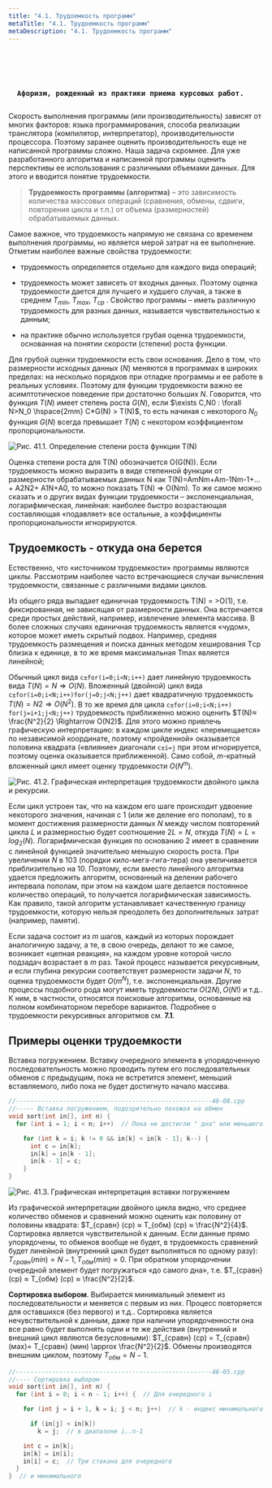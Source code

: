 ```yaml
---
title: "4.1. Трудоемкость программ"
metaTitle: "4.1. Трудоемкость программ"
metaDescription: "4.1. Трудоемкость программ"
---
```


<pre>
  <p
    className="wrap"
    children={
      "«Для решения любой сколь угодно простой задачи можно написать программу, которая будет работать сколь угодно медленно»."
    }
  />
  <br />
  <b>Афоризм, рожденный из практики приема курсовых работ.</b>
</pre>

Скорость выполнения программы (или производительность) зависят от многих факторов: языка программирования, способа реализации транслятора (компилятор, интерпретатор), производительности процессора. Поэтому заранее оценить производительность еще не написанной программы сложно. Наша задача скромнее. Для уже разработанного алгоритма и написанной программы оценить перспективы ее использования с различными объемами данных. Для этого и вводится понятие трудоемкости.

> **Трудоемкость программы (алгоритма)** – это зависимость количества массовых операций (сравнения, обмены, сдвиги, повторения цикла и т.п.) от объема (размерностей) обрабатываемых данных.

Самое важное, что трудоемкость напрямую не связана со временем выполнения программы, но является мерой затрат на ее выполнение. Отметим наиболее важные свойства трудоемкости:

- трудоемкость определяется отдельно для каждого вида операций;

- трудоемкость может зависеть от входных данных. Поэтому оценка трудоемкости дается для лучшего и худшего случая, а также в среднем $T_{min}$, $T_{max}$, $T_{ср}$ . Свойство программы – иметь различную трудоемкость для разных данных, называется чувствительностью к данным;

- на практике обычно используется грубая оценка трудоемкости, основанная на понятии скорости (степени) роста функции.

Для грубой оценки трудоемкости есть свои основания. Дело в том, что размерности исходных данных ($N$) меняются в программах в широких пределах: на несколько порядков при отладке программы и ее работе в реальных условиях. Поэтому для функции трудоемкости важно ее асимптотическое поведение при достаточно больших $N$. Говорится, что функция $T(N)$ имеет степень роста $G(N)$, если $\exists C,N0 : \forall N>N_0 \hspace{2mm} C*G(N) > T(N)$, то есть начиная с некоторого $N_0$ функция $G(N)$ всегда превышает $T(N)$ с некотором коэффициентом пропорциональности.

![Рис. 41.1. Определение степени роста функции T(N)](./assets/041-01.jpg)

Оценка степени роста для T(N) обозначается O(G(N)). Если трудоемкость можно выразить в виде степенной функции от размерности обрабатываемых данных N как T(N)=AmNm+Am-1Nm-1+…+ A2N2+ A1N+A0, то можно показать T(N) => O(Nm). То же самое можно сказать и о других видах функции трудоемкости – экспоненциальная, логарифмическая, линейная: наиболее быстро возрастающая составляющая «подавляет» все остальные, а коэффициенты пропорциональности игнорируются.

## Трудоемкость - откуда она берется

Естественно, что «источником трудоемкости» программы являются циклы. Рассмотрим наиболее часто встречающиеся случаи вычисления трудоемкости, связанные с различными видами циклов.

Из общего ряда выпадает единичная трудоемкость T(N) = >O(1), т.е. фиксированная, не зависящая от размерности данных. Она встречается среди простых действий, например, извлечение элемента массива. В более сложных случаях единичная трудоемкость является «чудом», которое может иметь скрытый подвох. Например, средняя трудоемкость размещения и поиска данных методом хеширования Tср близка к единице, в то же время максимальная Tmax является линейной;

Обычный цикл вида `c±for(i=0;i<N;i++)` дает линейную трудоемкость вида $T(N)=N \Rightarrow O(N)$. Вложенный (двойной) цикл вида `c±for(i=0;i<N;i++)for(j=0;j<N;j++)` дает квадратичную трудоемкость $T(N)=N2 \Rightarrow O(N^2)$. В то же время для цикла `c±for(i=0;i<N;i++) for(j=i+1;j<N;j++)` трудоемкость приближенно можно оценить $T(N)≈ \frac{N^2}{2} \Rightarrow O(N2)$. Для этого можно привлечь графическую интерпретацию: в каждом цикле индекс «перемещается» по независимой координате, поэтому «пройденной» оказывается половина квадрата («влияние» диагонали `c±i=j` при этом игнорируется, поэтому оценка оказывается приближенной). Само собой, $m$-кратный вложенный цикл имеет оценку трудоемкости $O(N^m)$.

![Рис. 41.2. Графическая интерпретация трудоемкости двойного цикла и рекурсии.](./assets/041-02.jpg)

Если цикл устроен так, что на каждом его шаге происходит удвоение некоторого значения, начиная с 1 (или же деление его пополам), то в момент достижения размерности данных $N$ между числом повторений цикла $L$ и размерностью будет соотношение $2L=N$, откуда $T(N)=L=log_2(N)$. Логарифмическая функция по основанию 2 имеет в сравнении с линейной функцией значительно меньшую скорость роста. При увеличении $N$ в 103 (порядки кило-мега-гига-тера) она увеличивается приблизительно на $10$. Поэтому, если вместо линейного алгоритма удается предложить алгоритм, основанный на делении рабочего интервала пополам, при этом на каждом шаге делается постоянное количество операций, то получается логарифмическая зависимость. Как правило, такой алгоритм устанавливает качественную границу трудоемкости, которую нельзя преодолеть без дополнительных затрат (например, памяти).

Если задача состоит из $m$ шагов, каждый из которых порождает аналогичную задачу, а те, в свою очередь, делают то же самое, возникает «цепная реакция», на каждом уровне которой число подзадач возрастает в $m$ раз. Такой процесс называется рекурсивным, и если глубина рекурсии соответствует размерности задачи $N$, то оценка трудоемкости будет $O(m^N)$, т.е. экспоненциальная. Другие процессы подобного рода могут иметь трудоемкости $O(2N), O(N!)$ и т.д.. К ним, в частности, относятся поисковые алгоритмы, основанные на полном комбинаторном переборе вариантов. Подробнее о трудоемкости рекурсивных алгоритмов см. **7.1**.

## Примеры оценки трудоемкости

Вставка погружением. Вставку очередного элемента в упорядоченную последовательность можно проводить путем его последовательных обменов с предыдущим, пока не встретится элемент, меньший вставляемого, либо пока не будет достигнуто начало массива.

```c
//------------------------------------------------------46-08.cpp
//----- Вставка погружением, подозрительно похожая на обмен
void sort(int in[], int n) {
  for (int i = 1; i < n; i++)  // Пока не достигли " дна" или меньшего себя

    for (int k = i; k != 0 && in[k] < in[k - 1]; k--) {
      int c = in[k];
      in[k] = in[k - 1];
      in[k - 1] = c;
    }
}
```

![Рис. 41.3. Графическая интерпретация вставки погружением](./assets/041-03.jpg)

Из графической интерпретации двойного цикла видно, что среднее количество обменов и сравнений можно оценить как половину от половины квадрата: $T_{сравн} (ср) ≈ T_{обм} (ср) ≈ \frac{N^2}{4}$. Сортировка является чувствительной к данным. Если данные прямо упорядочены, то обменов вообще не будет, в трудоемкость сравнений будет линейной (внутренний цикл будет выполняться по одному разу): $T_{сравн} (min)  = N-1, T_{обм} (min) = 0$. При обратном упорядочении очередной элемент будет погружаться «до самого дна», т.е. $T_{сравн} (ср) ≈ T_{обм} (ср) ≈ \frac{N^2}{2}$.

**Сортировка выбором**. Выбирается минимальный элемент из последовательности и меняется с первым из них. Процесс повторяется для оставшихся (без первого) и т.д.. Сортировка является нечувствительной к данным, даже при наличии упорядоченности она все равно будет выполнять одни и те же действия (внутренний и внешний цикл являются безусловными): $T_{сравн} (ср) = T_{сравн} (мах)= T_{сравн} (мин) \approx \frac{N^2}{2}$. Обмены производятся внешним циклом, поэтому $T_{обм}  = N-1$.

```c
//------------------------------------------------------46-05.cpp
//---- Сортировка выбором
void sort(int in[], int n) {
  for (int i = 0; i < n - 1; i++) {  // Для очередного i

    for (int j = i + 1, k = i; j < n; j++)  // k - индекс минимального

      if (in[j] < in[k])
        k = j;  // в диапазоне i..n-1

    int c = in[k];
    in[k] = in[i];
    in[i] = c;  // Три стакана для очередного
  }
}  // и минимального
```
